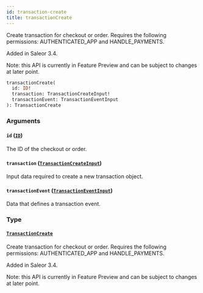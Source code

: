 ```yaml
---
id: transaction-create
title: transactionCreate
---
```


Create transaction for checkout or order. Requires the following permissions: AUTHENTICATED_APP and HANDLE_PAYMENTS.

Added in Saleor 3.4.

Note: this API is currently in Feature Preview and can be subject to changes at later point.

```graphql
transactionCreate(
  id: ID!
  transaction: TransactionCreateInput!
  transactionEvent: TransactionEventInput
): TransactionCreate
```

### Arguments

#### `id` ([`ID`](../../../developer/api-reference/scalars/id))

The ID of the checkout or order.

#### `transaction` ([`TransactionCreateInput`](../../../developer/api-reference/inputs/transaction-create-input))

Input data required to create a new transaction object.

#### `transactionEvent` ([`TransactionEventInput`](../../../developer/api-reference/inputs/transaction-event-input))

Data that defines a transaction event.

### Type

#### [`TransactionCreate`](../../../developer/api-reference/objects/transaction-create)

Create transaction for checkout or order. Requires the following permissions: AUTHENTICATED_APP and HANDLE_PAYMENTS.

Added in Saleor 3.4.

Note: this API is currently in Feature Preview and can be subject to changes at later point.

